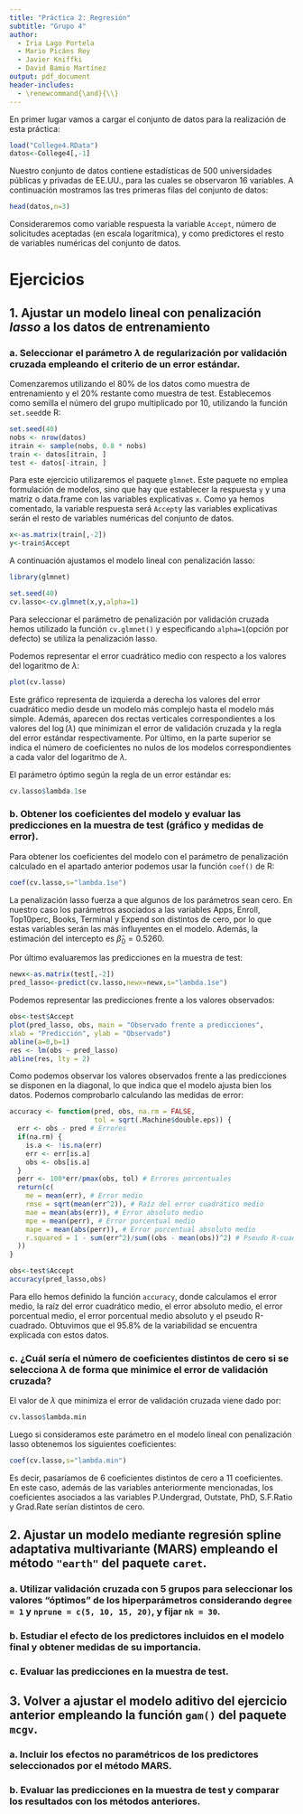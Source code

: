 ---
title: "Práctica 2: Regresión"
subtitle: "Grupo 4"
author: 
  - Iria Lago Portela
  - Mario Picáns Rey
  - Javier Kniffki
  - David Bamio Martínez
output: pdf_document
header-includes:
  - \renewcommand{\and}{\\}
---

En primer lugar vamos a cargar el conjunto de datos para la realización de esta práctica:

```{r}
load("College4.RData")
datos<-College4[,-1]
```

Nuestro conjunto de datos contiene estadísticas de 500 universidades públicas y privadas de EE.UU., para las cuales se observaron 16 variables. A continuación mostramos las tres primeras filas del conjunto de datos:

```{r}
head(datos,n=3)
```

Consideraremos como variable respuesta la variable `Accept`, número de solicitudes aceptadas (en escala logarítmica), y como predictores el resto de variables numéricas del conjunto de datos.


# Ejercicios

## 1. Ajustar un modelo lineal con penalización *lasso* a los datos de entrenamiento

### a. Seleccionar el parámetro $\lambda$ de regularización por validación cruzada empleando el criterio de un error estándar. 
    
Comenzaremos utilizando el 80\% de los datos como muestra de entrenamiento y el 20\% restante como muestra de test. Establecemos como semilla el número del grupo multiplicado por 10, utilizando la función `set.seed`de R:
    
```{r}
set.seed(40)
nobs <- nrow(datos)
itrain <- sample(nobs, 0.8 * nobs)
train <- datos[itrain, ]
test <- datos[-itrain, ]
```

Para este ejercicio utilizaremos el paquete `glmnet`. Este paquete no emplea formulación de modelos, sino que hay que establecer la respuesta `y` y una matriz o data.frame con las variables explicativas `x`. Como ya hemos comentado, la variable respuesta será `Accept`y las variables explicativas serán el resto de variables numéricas del conjunto de datos.

```{r}
x<-as.matrix(train[,-2])
y<-train$Accept
```

A continuación ajustamos el modelo lineal con penalización lasso:
    
```{r,message=F,warning=F,out.width="60%",fig.align='center'}
library(glmnet)

set.seed(40)
cv.lasso<-cv.glmnet(x,y,alpha=1)
```
Para seleccionar el parámetro de penalización por validación cruzada hemos utilizado la función `cv.glmnet()` y especificando `alpha=1`(opción por defecto) se utiliza la penalización lasso. 

Podemos representar el error cuadrático medio con respecto a los valores del logaritmo de $\lambda$:
    
```{r,out.width="60%",fig.align='center'}
plot(cv.lasso)
```

Este gráfico representa de izquierda a derecha los valores del error cuadrático medio desde un modelo más complejo hasta el modelo más simple. Además, aparecen dos rectas verticales correspondientes a los valores del $\log(\lambda)$ que minimizan el error de validación cruzada y la regla del error estándar respectivamente. Por último, en la parte superior se indica el número de coeficientes no nulos de los modelos correspondientes a cada valor del logaritmo de $\lambda$.

El parámetro óptimo según la regla de un error estándar es:
    
```{r}
cv.lasso$lambda.1se
```

### b. Obtener los coeficientes del modelo y evaluar las predicciones en la muestra de test (gráfico y medidas de error).

Para obtener los coeficientes del modelo con el parámetro de penalización calculado en el apartado anterior podemos usar la función `coef()` de R:

```{r}
coef(cv.lasso,s="lambda.1se")
```
La penalización lasso fuerza a que algunos de los parámetros sean cero. En nuestro caso los parámetros asociados a las variables Apps, Enroll, Top10perc, Books, Terminal y Expend son distintos de cero, por lo que estas variables serán las más influyentes en el modelo. Además, la estimación del intercepto es $\hat{\beta}_0=0.5260$.

Por último evaluaremos las predicciones en la muestra de test:

```{r}
newx<-as.matrix(test[,-2])
pred_lasso<-predict(cv.lasso,newx=newx,s="lambda.1se")
```

Podemos representar las predicciones frente a los valores observados:

```{r,warning=F,out.width="60%",fig.align='center'}
obs<-test$Accept
plot(pred_lasso, obs, main = "Observado frente a predicciones",
xlab = "Predicción", ylab = "Observado")
abline(a=0,b=1)
res <- lm(obs ~ pred_lasso)
abline(res, lty = 2)
```

Como podemos observar los valores observados frente a las predicciones se disponen en la diagonal, lo que indica que el modelo ajusta bien los datos. Podemos comprobarlo
calculando las medidas de error:

```{r}
accuracy <- function(pred, obs, na.rm = FALSE,
                     tol = sqrt(.Machine$double.eps)) {
  err <- obs - pred # Errores
  if(na.rm) {
    is.a <- !is.na(err)
    err <- err[is.a]
    obs <- obs[is.a]
  }
  perr <- 100*err/pmax(obs, tol) # Errores porcentuales
  return(c(
    me = mean(err), # Error medio
    rmse = sqrt(mean(err^2)), # Raíz del error cuadrático medio
    mae = mean(abs(err)), # Error absoluto medio
    mpe = mean(perr), # Error porcentual medio
    mape = mean(abs(perr)), # Error porcentual absoluto medio
    r.squared = 1 - sum(err^2)/sum((obs - mean(obs))^2) # Pseudo R-cuadrado
  ))
}

obs<-test$Accept
accuracy(pred_lasso,obs)
```
Para ello hemos definido la función `accuracy`, donde calculamos el error medio, la raíz del error cuadrático medio, el error absoluto medio, el error porcentual medio, el error porcentual medio absoluto y el pseudo R-cuadrado. Obtuvimos que el 95.8\% de la variabilidad se encuentra explicada con estos datos. 
       
### c. ¿Cuál sería el número de coeficientes distintos de cero si se selecciona $\lambda$ de forma que minimice el error de validación cruzada? 

El valor de $\lambda$ que minimiza el error de validación cruzada viene dado por:

```{r}
cv.lasso$lambda.min
```

Luego si consideramos este parámetro en el modelo lineal con penalización lasso obtenemos los siguientes coeficientes:

```{r}
coef(cv.lasso,s="lambda.min")
```
Es decir, pasaríamos de 6 coeficientes distintos de cero a 11 coeficientes. En este caso, además de las variables anteriormente mencionadas, los coeficientes asociados a las variables P.Undergrad, Outstate, PhD, S.F.Ratio y Grad.Rate serían distintos de cero.

## 2. Ajustar un modelo mediante regresión spline adaptativa multivariante (MARS) empleando el método `"earth"` del paquete `caret`.

### a. Utilizar validación cruzada con 5 grupos para seleccionar los valores "óptimos" de los hiperparámetros considerando `degree = 1` y `nprune = c(5, 10, 15, 20)`, y fijar `nk = 30`.
       
### b. Estudiar el efecto de los predictores incluidos en el modelo final y obtener medidas de su importancia.
       
### c. Evaluar las predicciones en la muestra de test.
    
## 3. Volver a ajustar el modelo aditivo del ejercicio anterior empleando la función `gam()` del paquete `mcgv`.

### a. Incluir los efectos no paramétricos de los predictores seleccionados por el método MARS.

### b. Evaluar las predicciones en la muestra de test y comparar los resultados con los métodos anteriores.
